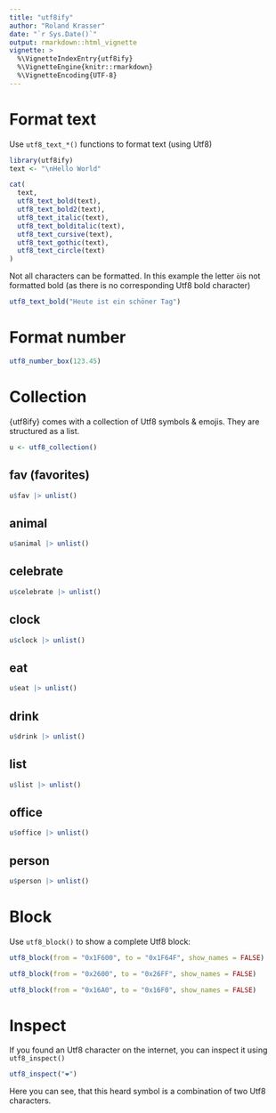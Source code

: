 ---
title: "utf8ify"
author: "Roland Krasser"
date: "`r Sys.Date()`"
output: rmarkdown::html_vignette
vignette: >
  %\VignetteIndexEntry{utf8ify}
  %\VignetteEngine{knitr::rmarkdown}
  %\VignetteEncoding{UTF-8}
---

# Format text

Use `utf8_text_*()` functions to format text (using Utf8)

```{r}
library(utf8ify)
text <- "\nHello World"

cat(
  text,
  utf8_text_bold(text),
  utf8_text_bold2(text),
  utf8_text_italic(text),
  utf8_text_bolditalic(text),
  utf8_text_cursive(text),
  utf8_text_gothic(text),
  utf8_text_circle(text)
)
```
Not all characters can be formatted. In this example the letter `ö`is not formatted bold (as there is no corresponding Utf8 bold character)

```{r}
utf8_text_bold("Heute ist ein schöner Tag")
```

# Format number

```{r}
utf8_number_box(123.45)
```

# Collection

{utf8ify} comes with a collection of Utf8 symbols & emojis. They are structured as a list.

```{r}
u <- utf8_collection()
```

## fav (favorites)

```{r}
u$fav |> unlist()
```

## animal

```{r}
u$animal |> unlist()
```

## celebrate

```{r}
u$celebrate |> unlist()
```

## clock

```{r}
u$clock |> unlist()
```

## eat

```{r}
u$eat |> unlist()
```

## drink

```{r}
u$drink |> unlist()
```

## list

```{r}
u$list |> unlist()
```

## office

```{r}
u$office |> unlist()
```

## person

```{r}
u$person |> unlist()
```


# Block

Use `utf8_block()` to show a complete Utf8 block:

```{r}
utf8_block(from = "0x1F600", to = "0x1F64F", show_names = FALSE)
```

```{r}
utf8_block(from = "0x2600", to = "0x26FF", show_names = FALSE)
```

```{r}
utf8_block(from = "0x16A0", to = "0x16F0", show_names = FALSE)
```

# Inspect

If you found an Utf8 character on the internet, you can inspect it using `utf8_inspect()`

```{r}
utf8_inspect("❤️")
```

Here you can see, that this heard symbol is a combination of two Utf8 characters.
